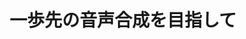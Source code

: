 ﻿---
title: "一歩先の音声合成を目指して"
category: "工学院"
vol: 71
interviewee: "小林 隆夫"
url: "https://www.titech.ac.jp/enrolled/news/2020/046511.html"
tags: ["合成","モデル","音声","感情","鉄"]
pdf: "71-5-kobayashi.pdf"
career: ""
preface: "音声合成の技術は、我々の身近なところではバスや鉄道の車内放送、カーナビゲーション、天気概況、株式市況などで用いられている。現在実用化されている音声合成では、生成された音声の品質が悪いか、あるいは品質が良くても特定の人の声しか生成できず、また感情のこもっていない声しか生成できなかった。小林研究室では、隠れマルコフモデルを用いて、色々な人の音声や感情がこもった音声を合成するための研究を行っている。本稿では、先生らが行っている三つの研究について紹介する。"
---
